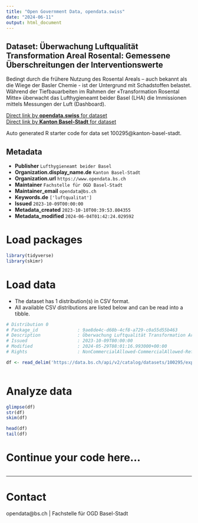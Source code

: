 ```yaml
---
title: "Open Government Data, opendata.swiss"
date: "2024-06-11"
output: html_document
---
```


## Dataset: Überwachung Luftqualität Transformation Areal Rosental: Gemessene Überschreitungen der Interventionswerte

Bedingt durch die frühere Nutzung des Rosental Areals – auch bekannt als die Wiege der Basler Chemie - ist der Untergrund mit Schadstoffen belastet. Während der Tiefbauarbeiten im Rahmen der «Transformation Rosental Mitte» überwacht das Lufthygieneamt beider Basel (LHA) die Immissionen mittels Messungen der Luft (Dashboard). 

[Direct link by **opendata.swiss** for dataset](https://opendata.swiss/de/dataset/uberwachung-luftqualitat-transformation-areal-rosental-gemessene-uberschreitungen-der-intervent)<br>
[Direct link by **Kanton Basel-Stadt** for dataset](https://data.bs.ch/explore/dataset/100295/)

Auto generated R starter code for data set 100295@kanton-basel-stadt.

## Metadata

- **Publisher** `Lufthygieneamt beider Basel`
- **Organization.display_name.de** `Kanton Basel-Stadt`
- **Organization.url** `https://www.opendata.bs.ch`
- **Maintainer** `Fachstelle für OGD Basel-Stadt`
- **Maintainer_email** `opendata@bs.ch`
- **Keywords.de** `['luftqualitat']`
- **Issued** `2023-10-09T00:00:00`
- **Metadata_created** `2023-10-10T00:39:53.804355`
- **Metadata_modified** `2024-06-04T01:42:24.029592`


# Load packages

```r

library(tidyverse)
library(skimr)

```

# Load data

-   The dataset has 1 distribution(s) in CSV format.
-   All available CSV distributions are listed below and can be read into a tibble.

```r

# Distribution 0
# Package_id               : 9ae8de4c-d60b-4cf8-a729-c0a55d55b463
# Description              : Überwachung Luftqualität Transformation Areal Rosental: Gemessene Überschreitungen der Interventionswerte (csv)
# Issued                   : 2023-10-09T00:00:00
# Modified                 : 2024-05-29T08:01:16.993000+00:00
# Rights                   : NonCommercialAllowed-CommercialAllowed-ReferenceRequired

df <- read_delim('https://data.bs.ch/api/v2/catalog/datasets/100295/exports/csv')



```

# Analyze data

```r

glimpse(df)
str(df)
skim(df)

head(df)
tail(df)

```

# Continue your code here...

```r

```

------------------------------------------------------------------------

# Contact

opendata@bs.ch | Fachstelle für OGD Basel-Stadt
